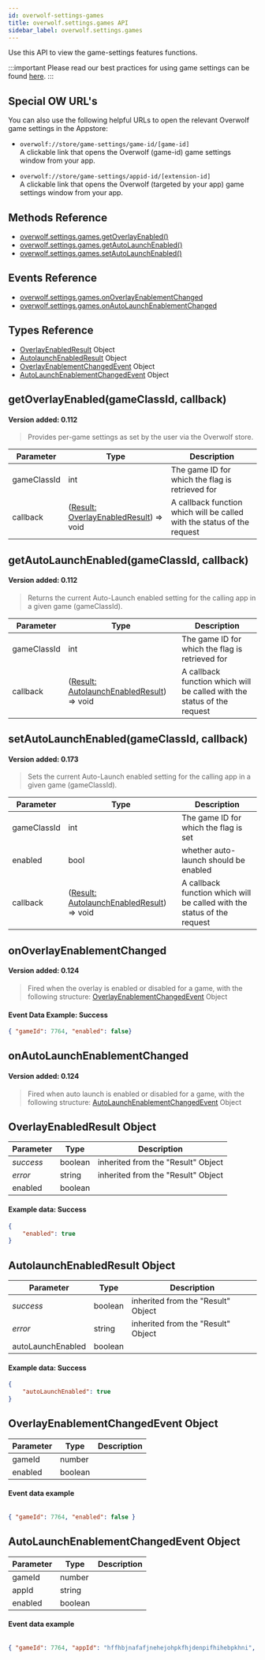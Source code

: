 ```yaml
---
id: overwolf-settings-games
title: overwolf.settings.games API
sidebar_label: overwolf.settings.games
---
```


Use this API to view the game-settings features functions.

:::important
Please read our best practices for using game settings can be found [here](../topics/games-settings).
:::

## Special OW URL's

You can also use the following helpful URLs to open the relevant Overwolf game settings in the Appstore:

* `overwolf://store/game-settings/game-id/[game-id]`  
  A clickable link that opens the Overwolf (game-id) game settings window from your app.

* `overwolf://store/game-settings/appid-id/[extension-id]`  
   A clickable link that opens the Overwolf (targeted by your app) game settings window from your app.

## Methods Reference

* [overwolf.settings.games.getOverlayEnabled()](#getoverlayenabledgameclassid-callback)
* [overwolf.settings.games.getAutoLaunchEnabled()](#getautolaunchenabledgameclassid-callback)
* [overwolf.settings.games.setAutoLaunchEnabled()](#setautolaunchenabledgameclassid-callback)

## Events Reference

* [overwolf.settings.games.onOverlayEnablementChanged](#onoverlayenablementchanged)
* [overwolf.settings.games.onAutoLaunchEnablementChanged](#onautolaunchenablementchanged)

## Types Reference

* [OverlayEnabledResult](#overlayenabledresult-object) Object
* [AutolaunchEnabledResult](#autolaunchenabledresult-object) Object
* [OverlayEnablementChangedEvent](#overlayenablementchangedevent-object) Object
* [AutoLaunchEnablementChangedEvent](#autolaunchenablementchangedevent-object) Object

## getOverlayEnabled(gameClassId, callback)
#### Version added: 0.112

> Provides per-game settings as set by the user via the Overwolf store.

Parameter   | Type      | Description                                                             |
----------- | ----------| ----------------------------------------------------------------------- |
gameClassId | int       | The game ID for which the flag is retrieved for                         |
callback    | ([Result: OverlayEnabledResult](#overlayenabledresult-object)) => void  |  A callback function which will be called with the status of the request |

## getAutoLaunchEnabled(gameClassId, callback)
#### Version added: 0.112

> Returns the current Auto-Launch enabled setting for the calling app in a given game (gameClassId).

Parameter   | Type      | Description                                                             |
----------- | ----------| ----------------------------------------------------------------------- |
gameClassId | int       | The game ID for which the flag is retrieved for                         |
callback    | ([Result: AutolaunchEnabledResult](#autolaunchenabledresult-object)) => void  |  A callback function which will be called with the status of the request |

## setAutoLaunchEnabled(gameClassId, callback)
#### Version added: 0.173

> Sets the current Auto-Launch enabled setting for the calling app in a given game (gameClassId).

Parameter   | Type      | Description                                                             |
----------- | ----------| ----------------------------------------------------------------------- |
gameClassId | int       | The game ID for which the flag is set                                   |
enabled     | bool      | whether auto-launch should be enabled                                   |
callback    | ([Result: AutolaunchEnabledResult](#autolaunchenabledresult-object)) => void  |  A callback function which will be called with the status of the request |

## onOverlayEnablementChanged
#### Version added: 0.124

> Fired when the overlay is enabled or disabled for a game, with the following structure: [OverlayEnablementChangedEvent](#overlayenablementchangedevent-object) Object


#### Event Data Example: Success

```json
{ "gameId": 7764, "enabled": false}
```

## onAutoLaunchEnablementChanged
#### Version added: 0.124

> Fired when auto launch is enabled or disabled for a game, with the following structure: [AutoLaunchEnablementChangedEvent](#autolaunchenablementchangedevent-object) Object


## OverlayEnabledResult Object

Parameter          | Type     | Description                                 |
-------------------| ---------| ------------------------------------------- |
*success*          | boolean  | inherited from the "Result" Object          |
*error*            | string   | inherited from the "Result" Object          |
enabled            | boolean  |                                             |

#### Example data: Success

```json
{
    "enabled": true
}
```

## AutolaunchEnabledResult Object

Parameter          | Type     | Description                                 |
-------------------| ---------| ------------------------------------------- |
*success*          | boolean  | inherited from the "Result" Object          |
*error*            | string   | inherited from the "Result" Object          |
autoLaunchEnabled  | boolean  |                                             |

#### Example data: Success

```json
{
    "autoLaunchEnabled": true
}
```

## OverlayEnablementChangedEvent Object

Parameter     | Type                                                     | Description     |
--------------| ---------------------------------------------------------|---------------- |
gameId        |  number                                                  |                 | 
enabled       |  boolean                                                  |                 | 

#### Event data example

```json

{ "gameId": 7764, "enabled": false }

```

## AutoLaunchEnablementChangedEvent Object

Parameter     | Type                                                     | Description     |
--------------| ---------------------------------------------------------|---------------- |
gameId        |  number                                                  |                 | 
appId         |  string                                                  |                 | 
enabled       |  boolean                                                 |                 | 


#### Event data example

```json

{ "gameId": 7764, "appId": "hffhbjnafafjnehejohpkfhjdenpifhihebpkhni", "enabled": false }

```
